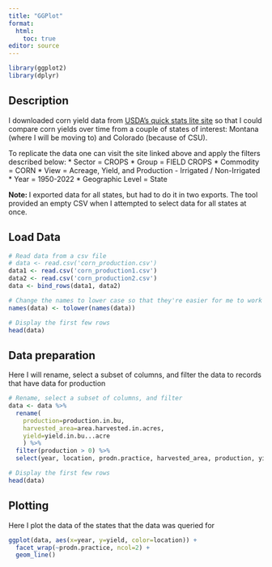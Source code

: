 ```yaml
---
title: "GGPlot"
format: 
  html:
    toc: true
editor: source
---
```


```r
library(ggplot2)
library(dplyr)
```

## Description
I downloaded corn yield data from [USDA's quick stats lite site](https://www.nass.usda.gov/Quick_Stats/Lite/index.php#91CC0BA8-1B17-3774-91BB-3549B470CD60) so that I could compare corn yields over time from a couple of states of interest: Montana (where I will be moving to) and Colorado (because of CSU).

To replicate the data one can visit the site linked above and apply the filters described below:
* Sector = CROPS
* Group = FIELD CROPS
* Commodity = CORN
* View = Acreage, Yield, and Production - Irrigated / Non-Irrigated
* Year = 1950-2022
* Geographic Level = State

**Note: ** I exported data for all states, but had to do it in two exports. The tool provided an empty CSV when I attempted to select data for all states at once.

## Load Data
```r
# Read data from a csv file
# data <- read.csv('corn_production.csv')
data1 <- read.csv('corn_production1.csv')
data2 <- read.csv('corn_production2.csv')
data <- bind_rows(data1, data2)

# Change the names to lower case so that they're easier for me to work with
names(data) <- tolower(names(data))

# Display the first few rows
head(data)
```
## Data preparation

Here I will rename, select a subset of columns, and filter the data to records that have data for production

```r
# Rename, select a subset of columns, and filter
data <- data %>%
  rename(
    production=production.in.bu, 
    harvested_area=area.harvested.in.acres,
    yield=yield.in.bu...acre
    ) %>% 
  filter(production > 0) %>% 
  select(year, location, prodn.practice, harvested_area, production, yield)

# Display the first few rows
head(data)
```

## Plotting

Here I plot the data of the states that the data was queried for

```r
ggplot(data, aes(x=year, y=yield, color=location)) +
  facet_wrap(~prodn.practice, ncol=2) +
  geom_line()
```

